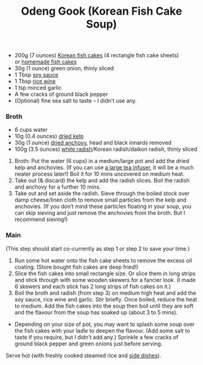﻿---
title: Odeng Gook (Korean Fish Cake Soup)
slug: gook
type: dinner
difficulty: hard
category: korean
image: images/gook.png
---

<RecipeLayout>

- 200g (7 ounces) [Korean fish cakes](https://mykoreankitchen.com/what-square-fish-cake-looks-like-and-is-made-of/) (4 rectangle fish cake sheets) or [homemade fish cakes](https://mykoreankitchen.com/how-to-make-korean-fish-cakes-for-soup/)
- 30g (1 ounce) green onion, thinly sliced
- 1 Tbsp [soy sauce](http://amzn.to/1XyF3s7)
- 1 Tbsp [rice wine](http://amzn.to/21QQRH8)
- 1 tsp minced garlic
- A few cracks of ground black pepper
- (Optional) fine sea salt to taste – I didn’t use any.

### Broth

- 6 cups water
- 10g (0.4 ounces) [dried kelp](http://amzn.to/1SaEcKs)
- 30g (1 ounce) [dried anchovy](http://amzn.to/1SF4jIU), head and black innards removed
- 100g (3.5 ounces) [white radish](http://amzn.to/1RHpyJF)/Korean radish/daikon radish, thinly sliced

1. Broth: Put the water (6 cups) in a medium/large pot and add the dried kelp and anchovies. (If you can use [a large tea infuser](http://amzn.to/23A92XS), it will be a much neater process later!) Boil it for 10 mins uncovered on medium heat.
2. Take out (& discard) the kelp and add the radish slices. Boil the radish and anchovy for a further 10 mins.
3. Take out and set aside the radish. Sieve through the boiled stock over damp cheese/linen cloth to remove small particles from the kelp and anchovies. (If you don’t mind these particles floating in your soup, you can skip sieving and just remove the anchovies from the broth. But I recommend sieving!)

### Main

(This step should start co-currently as step 1 or step 2 to save your time.)

1. Run some hot water onto the fish cake sheets to remove the excess oil coating. (Store bought fish cakes are deep fried!)
2. Slice the fish cakes into small rectangle size. Or slice them in long strips and stick through with some wooden skewers for a fancier look. (I made 6 skewers and each stick has 2 long strips of fish cakes on it.)
3. Boil the broth and radish (from step 3) on medium high heat and add the soy sauce, rice wine and garlic. Stir briefly. Once boiled, reduce the heat to medium. Add the fish cakes into the soup then boil until they are soft and the flavour from the soup has soaked up (about 3 to 5 mins).

- Depending on your size of pot, you may want to splash some soup over the fish cakes with your ladle to deepen the flavour. (Add some salt to taste if you require, but I didn’t add any.) Sprinkle a few cracks of ground black pepper and green onions just before serving.

Serve hot (with freshly cooked steamed rice and [side dishes](https://mykoreankitchen.com/the-banchan-cookbook/)).

</RecipeLayout>
